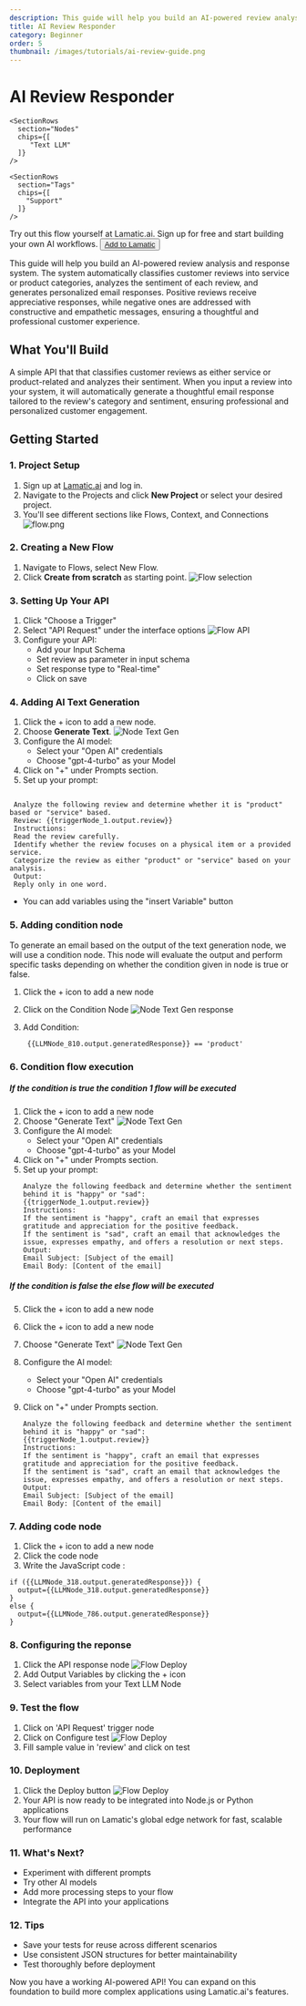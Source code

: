 ```yaml
---
description: This guide will help you build an AI-powered review analysis and response system. 
title: AI Review Responder
category: Beginner
order: 5
thumbnail: /images/tutorials/ai-review-guide.png
---
```


# AI Review Responder
<div className="grid md:grid-cols-1 gap-2 mb-8">
  <div className="">
    <SectionRows 
      section="Difficulty Level" 
      chips={["Beginner"]} 
    />
    
    <SectionRows 
      section="Nodes" 
      chips={[
         "Text LLM"
      ]} 
    />
    
    <SectionRows 
      section="Tags" 
      chips={[
        "Support"
      ]} 
    />
  </div>
</div>

<div className="mt-4 mb-4">
  <Callout>
  Try out this flow yourself at Lamatic.ai. Sign up for free and start building your own AI workflows.
  <Button variant="destructive" className="mt-3" href="https://studio.lamatic.ai/_?templateSlug=review-responder" size="sm" asChild>
    <a href="https://studio.lamatic.ai/_?templateSlug=review-responder" target="_blank">Add to Lamatic</a>
  </Button>
</Callout>
</div>

This guide will help you build an AI-powered review analysis and response system. The system automatically classifies customer reviews into service or product categories, analyzes the sentiment of each review, and generates personalized email responses. Positive reviews receive appreciative responses, while negative ones are addressed with constructive and empathetic messages, ensuring a thoughtful and professional customer experience.

## What You'll Build

A simple API that that classifies customer reviews as either service or product-related and analyzes their sentiment. When you input a review into your system, it will automatically generate a thoughtful email response tailored to the review's category and sentiment, ensuring professional and personalized customer engagement.

## Getting Started

### 1. Project Setup

1. Sign up at [Lamatic.ai](https://lamatic.ai/) and log in.
1. Navigate to the Projects and click **New Project** or select your desired project.
1. You'll see different sections like Flows, Context, and Connections
   ![flow.png](./img/ai-review-responder/flow.png)

### 2. Creating a New Flow

1. Navigate to Flows, select New Flow.
2. Click **Create from scratch** as starting point.
   ![Flow selection](./img/ai-review-responder/flow-start.png)

### 3. Setting Up Your API

1. Click "Choose a Trigger"
2. Select "API Request" under the interface options
   ![Flow API](./img/ai-review-responder/flow-step2.png)
3. Configure your API:
   - Add your Input Schema
   - Set review as parameter in input schema
   - Set response type to "Real-time"
   - Click on save

### 4. Adding AI Text Generation

1. Click the + icon to add a new node.
2. Choose **Generate Text**.
   ![Node Text Gen](./img/ai-invoice-summarizer/text-gen.png)
3. Configure the AI model:
   - Select your "Open AI" credentials
   - Choose "gpt-4-turbo" as your Model
4. Click on "+" under Prompts section.
5. Set up your prompt:

```

 Analyze the following review and determine whether it is "product" based or "service" based.
 Review: {{triggerNode_1.output.review}}
 Instructions:
 Read the review carefully.
 Identify whether the review focuses on a physical item or a provided service.
 Categorize the review as either "product" or "service" based on your analysis.
 Output:
 Reply only in one word.

```

- You can add variables using the "insert Variable" button

### 5. Adding condition node

To generate an email based on the output of the text generation node, we will use a condition node. This node will evaluate the output and perform specific tasks depending on whether the condition given in node is true or false.

1. Click the + icon to add a new node
2. Click on the Condition Node
   ![Node Text Gen response](./img/ai-review-responder/condition-node.png)
3. Add Condition:

   ```
    {{LLMNode_810.output.generatedResponse}} == 'product'
   ```

### 6. Condition flow execution

##### If the condition is true the condition 1 flow will be executed

1. Click the + icon to add a new node
2. Choose "Generate Text"
   ![Node Text Gen](./img/ai-review-responder/condition-node-2.png)
3. Configure the AI model:
   - Select your "Open AI" credentials
   - Choose "gpt-4-turbo" as your Model
4. Click on "+" under Prompts section.
5. Set up your prompt:
   ```
   Analyze the following feedback and determine whether the sentiment behind it is "happy" or "sad":
   {{triggerNode_1.output.review}}
   Instructions:
   If the sentiment is "happy", craft an email that expresses gratitude and appreciation for the positive feedback.
   If the sentiment is "sad", craft an email that acknowledges the issue, expresses empathy, and offers a resolution or next steps.
   Output:
   Email Subject: [Subject of the email]
   Email Body: [Content of the email]
   ```

##### If the condition is false the else flow will be executed

5. Click the + icon to add a new node
1. Click the + icon to add a new node
2. Choose "Generate Text"
   ![Node Text Gen](./img/ai-review-responder/condition-node-2.png)
3. Configure the AI model:
   - Select your "Open AI" credentials
   - Choose "gpt-4-turbo" as your Model
4. Click on "+" under Prompts section.

   ```
   Analyze the following feedback and determine whether the sentiment behind it is "happy" or "sad":
   {{triggerNode_1.output.review}}
   Instructions:
   If the sentiment is "happy", craft an email that expresses gratitude and appreciation for the positive feedback.
   If the sentiment is "sad", craft an email that acknowledges the issue, expresses empathy, and offers a resolution or next steps.
   Output:
   Email Subject: [Subject of the email]
   Email Body: [Content of the email]
   ```

### 7. Adding code node

1. Click the + icon to add a new node
2. Click the code node
3. Write the JavaScript code :

```
if ({{LLMNode_318.output.generatedResponse}}) {
  output={{LLMNode_318.output.generatedResponse}}
}
else {
  output={{LLMNode_786.output.generatedResponse}}
}
```

### 8. Configuring the reponse

1. Click the API response node
   ![Flow Deploy](./img/ai-review-responder/api-schema.png)
2. Add Output Variables by clicking the + icon
3. Select variables from your Text LLM Node

### 9. Test the flow

1. Click on 'API Request' trigger node
2. Click on Configure test
   ![Flow Deploy](./img/ai-review-responder/testing.png)
3. Fill sample value in 'review' and click on test

### 10. Deployment

1. Click the Deploy button
   ![Flow Deploy](./img/ai-review-responder/deploy.png)
2. Your API is now ready to be integrated into Node.js or Python applications
3. Your flow will run on Lamatic's global edge network for fast, scalable performance

### 11. What's Next?

- Experiment with different prompts
- Try other AI models
- Add more processing steps to your flow
- Integrate the API into your applications

### 12. Tips

- Save your tests for reuse across different scenarios
- Use consistent JSON structures for better maintainability
- Test thoroughly before deployment

Now you have a working AI-powered API! You can expand on this foundation to build more complex applications using Lamatic.ai's features.
